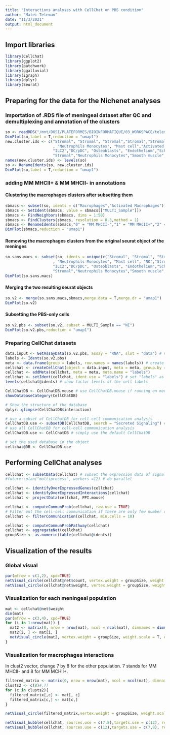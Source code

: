 ```yaml
---
title: "Interactions analyses with CellChat on PBS condition"
author: "Matei Teleman"
date: "11/3/2021"
output: html_document
---
```


## Import libraries
```r
library(CellChat)
library(ggplot2)                  
library(patchwork)
library(ggalluvial)
library(igraph)
library(dplyr)
library(Seurat)
```


## Preparing for the data for the Nichenet analyses
### Importation of .RDS file of meningeal dataset after QC and demultiplexing and annotation of the clusters
```r
so <- readRDS("/mnt/DOSI/PLATEFORMES/BIOINFORMATIQUE/03_WORKSPACE/teleman/ciml-rrlab/Project/TotalMeningeLPS/202010028_R333_RR/01_Input/Seurat objects/TotalMeningeLPS_202010028_R333_RR_sc10x.rna.seurat_50PCA.RDS")
DimPlot(so,label = T,reduction = "umap1")
new.cluster.ids <- c("Stromal", "Stromal", "Stromal","Stromal","Stromal","Stromal","B cell","Macrophages","Endothelium"
                     , "Neutrophils Monocytes", "Mast cell","Activated Macrophages", "NK","Stromal",
                     "ILC2","DC/pDC", "Osteoblasts", "Endothelium","Schwann","B cell", "MigDC","NK","Neuron","Unknown",
                     "Stromal","Neutrophils Monocytes","Smooth muscle","Lymphatics","B cell")
names(new.cluster.ids) <- levels(so)
so <- RenameIdents(so, new.cluster.ids)
DimPlot(so,label = T,reduction = "umap1")
```

### adding MM MHCII+ & MM MHCII- in annotations
#### Clustering the macrophages clusters after subsetting them
```r
sbmacs <- subset(so, idents = c("Macrophages","Activated Macrophages"))
sbmacs <- SetIdent(sbmacs, value = sbmacs[["MULTI_Sample"]])
sbmacs <- FindNeighbors(sbmacs, dims = 1:50)
sbmacs <- FindClusters(sbmacs, resolution = 0.3,method = 1)
sbmacs <- RenameIdents(sbmacs,"0" = "MM MHCII-","1" = "MM MHCII+","2" = "MM MHCII+","3" = "MM MHCII-")
DimPlot(sbmacs,reduction = "umap1")
```

#### Removing the macrophages clusters from the original seurat object of the meninges
```r
so.sans.macs <- subset(so, idents = unique(c("Stromal", "Stromal", "Stromal","Stromal","Stromal","Stromal","B cell","Endothelium"
                     , "Neutrophils Monocytes", "Mast cell", "NK","Stromal",
                     "ILC2","DC/pDC", "Osteoblasts", "Endothelium","Schwann","B cell", "MigDC","NK","Neuron","Unknown",
                     "Stromal","Neutrophils Monocytes","Smooth muscle","Lymphatics","B cell")))
DimPlot(so.sans.macs)
```

#### Merging the two resulting seurat objects
```r
so.v2 <- merge(so.sans.macs,sbmacs,merge.data = T,merge.dr = "umap1")
DimPlot(so.v2)
```

#### Subsetting the PBS-only cells
```r
so.v2.pbs <- subset(so.v2, subset = MULTI_Sample == "NI")
DimPlot(so.v2.pbs,reduction = "umap1")
```

### Preparing CellChat datasets
```r
data.input <- GetAssayData(so.v2.pbs, assay = "RNA", slot = "data") # normalized data matrix
labels <- Idents(so.v2.pbs)
meta <- data.frame(group = labels, row.names = names(labels)) # create a dataframe of the cell labels
cellchat <- createCellChat(object = data.input, meta = meta, group.by = "group")
cellchat <- addMeta(cellchat, meta = meta, meta.name = "labels")
cellchat <- setIdent(cellchat, ident.use = "labels") # set "labels" as default cell identity
levels(cellchat@idents) # show factor levels of the cell labels
```

```r
CellChatDB <- CellChatDB.mouse # use CellChatDB.mouse if running on mouse data
showDatabaseCategory(CellChatDB)
```


```r
# Show the structure of the database
dplyr::glimpse(CellChatDB$interaction)

# use a subset of CellChatDB for cell-cell communication analysis
CellChatDB.use <- subsetDB(CellChatDB, search = "Secreted Signaling") # use Secreted Signaling
# use all CellChatDB for cell-cell communication analysis
CellChatDB.use <- CellChatDB # simply use the default CellChatDB

# set the used database in the object
cellchat@DB <- CellChatDB.use
```

## Performing CellChat analyses
```r
cellchat <- subsetData(cellchat) # subset the expression data of signaling genes for saving computation cost
#future::plan("multiprocess", workers =12) # do parallel

cellchat <- identifyOverExpressedGenes(cellchat)
cellchat <- identifyOverExpressedInteractions(cellchat)
cellchat <- projectData(cellchat, PPI.mouse)
```

```r
cellchat <- computeCommunProb(cellchat, raw.use = TRUE)
# Filter out the cell-cell communication if there are only few number of cells in certain cell groups
cellchat <- filterCommunication(cellchat, min.cells = 10)
```

```r
cellchat <- computeCommunProbPathway(cellchat)
cellchat <- aggregateNet(cellchat)
groupSize <- as.numeric(table(cellchat@idents))
```

## Visualization of the results
### Global visual
```r
par(mfrow = c(1,2), xpd=TRUE)
netVisual_circle(cellchat@net$count, vertex.weight = groupSize, weight.scale = T, label.edge= F, title.name = "Number of interactions")
netVisual_circle(cellchat@net$weight, vertex.weight = groupSize, weight.scale = T, label.edge= F, title.name = "Interaction weights/strength")
```

### Visualization for each meningeal population
```r
mat <- cellchat@net$weight
dim(mat)
par(mfrow = c(3,4), xpd=TRUE)
for (i in 1:nrow(mat)) {
  mat2 <- matrix(0, nrow = nrow(mat), ncol = ncol(mat), dimnames = dimnames(mat))
  mat2[i, ] <- mat[i, ]
  netVisual_circle(mat2, vertex.weight = groupSize, weight.scale = T, edge.weight.max = max(mat), title.name = rownames(mat)[i])
}
```

### Visualization for macrophages interactions
In clust2 vector, change 7 by 8 for the other population. 7 stands for MM MHCII- and 8 for MM MCHII+.
```r
filtered_matrix <- matrix(0, nrow = nrow(mat), ncol = ncol(mat), dimnames = dimnames(mat))
clusts2 <- c(8)#,7)
for (c in clusts2){
  filtered_matrix[,c] <- mat[, c]
  filtered_matrix[c,] <- mat[c,]
}

netVisual_circle(filtered_matrix,vertex.weight = groupSize, weight.scale = T, edge.weight.max = max(mat))
```

```r
netVisual_bubble(cellchat, sources.use = c(7,8),targets.use = c(12), remove.isolate = TRUE,font.size =10)
netVisual_bubble(cellchat, sources.use = c(12),targets.use = c(7,8), remove.isolate = TRUE,font.size =10)
```